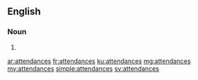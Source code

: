 ==English==

===Noun===
{{head|en|plural}}

# {{plural of|attendance|lang=en|nocat=1}}

[[ar:attendances]]
[[fr:attendances]]
[[ku:attendances]]
[[mg:attendances]]
[[my:attendances]]
[[simple:attendances]]
[[sv:attendances]]